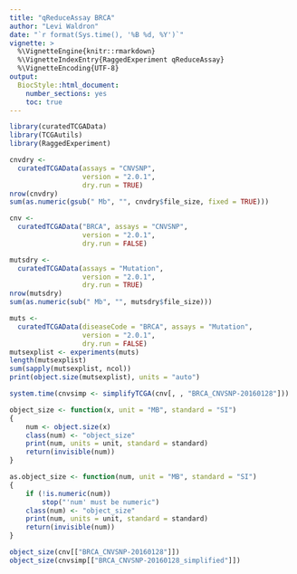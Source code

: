 ```yaml
---
title: "qReduceAssay BRCA"
author: "Levi Waldron"
date: "`r format(Sys.time(), '%B %d, %Y')`"
vignette: >
  %\VignetteEngine{knitr::rmarkdown}
  %\VignetteIndexEntry{RaggedExperiment qReduceAssay}
  %\VignetteEncoding{UTF-8}
output:
  BiocStyle::html_document:
    number_sections: yes
    toc: true
---
```



```r
library(curatedTCGAData)
library(TCGAutils)
library(RaggedExperiment)
```

```r
cnvdry <-
  curatedTCGAData(assays = "CNVSNP",
                  version = "2.0.1",
                  dry.run = TRUE)
nrow(cnvdry)
sum(as.numeric(gsub(" Mb", "", cnvdry$file_size, fixed = TRUE)))
```

```r
cnv <-
  curatedTCGAData("BRCA", assays = "CNVSNP",
                  version = "2.0.1",
                  dry.run = FALSE)
```


```r
mutsdry <-
  curatedTCGAData(assays = "Mutation",
                  version = "2.0.1",
                  dry.run = TRUE)
nrow(mutsdry)
sum(as.numeric(sub(" Mb", "", mutsdry$file_size)))
```


```r
muts <-
  curatedTCGAData(diseaseCode = "BRCA", assays = "Mutation",
                  version = "2.0.1",
                  dry.run = FALSE)
mutsexplist <- experiments(muts)
length(mutsexplist)
sum(sapply(mutsexplist, ncol))
print(object.size(mutsexplist), units = "auto")
```

```r
system.time(cnvsimp <- simplifyTCGA(cnv[, , "BRCA_CNVSNP-20160128"]))
```


```r
object_size <- function(x, unit = "MB", standard = "SI")  
{
    num <- object.size(x)
    class(num) <- "object_size"
    print(num, units = unit, standard = standard)
    return(invisible(num))
}

as.object_size <- function(num, unit = "MB", standard = "SI") 
{
    if (!is.numeric(num))
        stop("'num' must be numeric")
    class(num) <- "object_size"
    print(num, units = unit, standard = standard)
    return(invisible(num))
}
```

```r
object_size(cnv[["BRCA_CNVSNP-20160128"]])
object_size(cnvsimp[["BRCA_CNVSNP-20160128_simplified"]])
```
